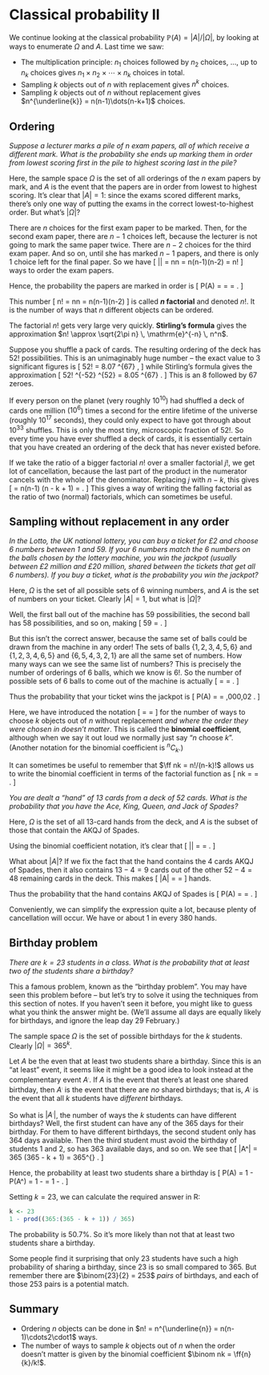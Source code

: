 # Classical probability II  {#L06-classical-ii}

We continue looking at the classical probability $\mathbb P(A) = |A|/|\Omega|$, by looking at ways to enumerate $\Omega$ and $A$. Last time we saw:

* The multiplication principle: $n_1$ choices followed by $n_2$ choices, ..., up to $n_k$ choices gives $n_1 \times n_2 \times \cdots \times n_k$ choices in total.
* Sampling $k$ objects out of $n$ with replacement gives $n^k$ choices.
* Sampling $k$ objects out of $n$ without replacement gives $n^{\underline{k}} = n(n-1)\dots(n-k+1)$ choices.

## Ordering  {#ordering}

<!--
:::: {.videowrap}
::: {.videowrapper}
<iframe src="https://www.youtube.com/embed/_kxbyjSaF_s"></iframe>
:::
::::
-->


::: {.example}
*Suppose a lecturer marks a pile of $n$ exam papers, all of which receive a different mark. What is the probability she ends up marking them in order from lowest scoring first in the pile to highest scoring last in the pile?*

Here, the sample space $\Omega$ is the set of all orderings of the $n$ exam papers by mark, and $A$ is the event that the papers are in order from lowest to highest scoring. It's clear that $|A| = 1$: since the exams scored different marks, there's only one way of putting the exams in the correct lowest-to-highest order. But what's $|\Omega|$?

There are $n$ choices for the first exam paper to be marked. Then, for the second exam paper, there are $n - 1$ choices left, because the lecturer is not going to mark the same paper twice. There are $n-2$ choices for the third exam paper. And so on, until she has marked $n-1$ papers, and there is only 1 choice left for the final paper. So we have
\[ |\Omega| = \ff nn = n(n-1)(n-2)\cdots3\cdot2\cdot1 = n! \]
ways to order the exam papers.

Hence, the probability the papers are marked in order is
\[ \mathbb P(A) = \frac{|A|}{|\Omega|} = \frac{1}{n(n-1)\cdots2\cdot1} = \frac{1}{n!} . \]
:::

This number
\[ n! = \ff nn = n(n-1)(n-2)\cdots3\cdot2\cdot1 \]
is called **$n$ factorial** and denoted $n!$. It is the number of ways that $n$ different objects can be ordered.

The factorial $n!$ gets very large very quickly. **Stirling's formula** gives the approximation
$n! \approx \sqrt{2\pi n} \, \mathrm{e}^{-n} \, n^n$.

::: {.example}
Suppose you shuffle a pack of cards. The resulting ordering of the deck has $52!$ possibilities. This is an unimaginably huge number -- the exact value to 3 significant figures is
\[ 52! = 8.07 \times 10^{67} , \]
while Stirling's formula gives the approximation
\[ 52! \approx \sqrt{2\pi \times 52} \times \mathrm{e}^{-52} \times 52^{52} = 8.05 \times 10^{67} . \]
This is an 8 followed by 67 zeroes.

If every person on the planet (very roughly $10^{10}$) had shuffled a deck of cards one million ($10^6$) times a second for the entire lifetime of the universe (roughly $10^{17}$ seconds), they could only expect to have got through about $10^{33}$ shuffles.
This is only the most tiny, microscopic fraction of $52!$. So every time you have ever shuffled a deck of cards, it is essentially certain that you have created an ordering of the deck that has never existed before.
:::

If we take the ratio of a bigger factorial $n!$ over a smaller factorial $j!$, we get lot of cancellation,
\begin{align*}
\frac{n!}{j!} &= \frac{n(n-1) \cdots(j+1)j(j-1) \cdots 1}{j(j-1) \cdots 1} \\
  &= n(n-1) \cdots (j+1) ,
\end{align*}
because the last part of the product in the numerator cancels with the whole of the denominator. Replacing $j$ with $n-k$, this gives
\[ \frac{n!}{(n-k)!} = n(n-1) \cdots (n - k + 1) = \ff{n}{k} . \]
This gives a way of writing the falling factorial as the ratio of two (normal) factorials, which can sometimes be useful.

<!--
It can sometimes be useful to write the falling factorial $\ff nk$ in terms of the factorial, like this:
\begin{align*}
\ff nk &= n(n-1)\cdots(n-k+1) \\
  &= n(n-1)\cdots(n-k+1)\times\frac{(n-k)(n-k-1)\cdots2\cdot1}{(n-k)(n-k-1)\cdots2\cdot1} \\
  &= \frac{n(n-1)\cdots(n-k+1)(n-k)(n-k-1)\cdots2\cdot1}{(n-k)(n-k-1)\cdots2\cdot1} \\
  &= \frac{n!}{(n-k)!},
\end{align*}
where the numbers from $n-k$ down to 1 cancel out.
-->

## Sampling without replacement in any order  {#combinations}

<!--
:::: {.videowrap}
::: {.videowrapper}
<iframe src="https://www.youtube.com/embed/s9MehuyRW6Q"></iframe>
:::
::::
-->


::: {.example #lotto}
*In the Lotto, the UK national lottery, you can buy a ticket for £2 and choose 6 numbers between 1 and 59. If your 6 numbers match the 6 numbers on the balls chosen by the lottery machine, you win the jackpot (usually between £2 million and £20 million, shared between the tickets that get all 6 numbers). If you buy a ticket, what is the probability you win the jackpot?*

Here, $\Omega$ is the set of all possible sets of 6 winning numbers, and $A$ is the set of numbers on your ticket. Clearly $|A| = 1$, but what is $|\Omega|$?

Well, the first ball out of the machine has 59 possibilities, the second ball has 58 possibilities, and so on, making
\[ 59 \times 58 \times 57 \times 56 \times 55 \times 54 = \ff{59}{6} . \]

But this isn't the correct answer, because the same set of balls could be drawn from the machine in any order! The sets of balls $\{1,2,3,4,5,6\}$ and $\{1,2,3,4,6,5\}$ and $\{6,5,4,3,2,1\}$ are all the same set of numbers. How many ways can we see the same list of numbers? This is precisely the number of orderings of 6 balls, which we know is $6!$. So the number of possible sets of 6 balls to come out of the machine is actually
\[ \binom{59}{6} = \frac{\ff{59}{6}}{6!} = \frac{59 \times 58 \times 57 \times 56 \times 55 \times 54}{6\times5\times4\times3\times2\times1} \approx 45 \text{ million} . \]

Thus the probability that your ticket wins the jackpot is
\[ \mathbb P(A) = \frac{|A|}{|\Omega|} = \frac{1}{\binom{59}{6}} \approx \frac{1}{45 \text{ million}} \approx 0.000\,000\,02 . \]
:::

Here, we have introduced the notation
\[ \binom{n}{k} = \frac{\ff{n}{k}}{k!} = \frac{n(n-1) \cdots (n-k+1)}{k(k-1)\cdots2\cdot1}  \]
for the number of ways to choose $k$ objects out of $n$ without replacement *and where the order they were chosen in doesn't matter*. This is called the **binomial coefficient**, although when we say it out loud we normally just say "$n$ choose $k$". (Another notation for the binomial coefficient is ${}^n C_k$.)

It can sometimes be useful to remember that $\ff nk = n!/(n-k)!$ allows us to write the binomial coefficient in terms of the factorial function as
\[ \binom nk = \frac{\ff nk}{(n-k)!} = \frac{n!}{k!(n-k)!} . \]


::: {.example}
*You are dealt a "hand" of 13 cards from a deck of 52 cards. What is the probability that you have the Ace, King, Queen, and Jack of Spades?*

Here, $\Omega$ is the set of all 13-card hands from the deck, and $A$ is the subset of those that contain the AKQJ of Spades.

Using the binomial coefficient notation, it's clear that
\[ |\Omega| = \binom{52}{13} = \frac{52\times51\times\cdots\times41\times40}{13\times12\times\cdots\times2\times1} . \]

What about $|A|$? If we fix the fact that the hand contains the 4 cards AKQJ of Spades, then it also contains $13-4=9$ cards out of the other $52-4 = 48$ remaining cards in the deck. This makes
\[ |A| = \binom{48}{9} = \frac{48\times47\times\cdots\times41\times40}{9\times8\times\cdots\times2\times1}\]
hands.

Thus the probability that the hand contains AKQJ of Spades is
\[ \mathbb P(A) = \frac{|A|}{|\Omega|} = \frac{\binom{48}{9}}{\binom{52}{13}} . \]

Conveniently, we can simplify the expression quite a lot, because plenty of cancellation will occur. We have
\begin{align*}
\mathbb P(A) = \frac{\binom{48}{9}}{\binom{52}{13}}
  &= \frac{\frac{48\times47\times\cdots\times41\times40}{9\times8\times\cdots\times2\times1}}{\frac{52\times51\times\cdots\times41\times40}{13\times12\times\cdots\times2\times1}} \\
  &= \frac{48\times47\times\cdots\times41\times40}{52\times51\times\cdots\times41\times40} \times \frac{13\times12\times\cdots\times2\times1}{9\times8\times\cdots\times2\times1} \\
  &= \frac{13\times12\times11\times10}{52\times51\times50\times49} \\
  &\approx 0.0026 ,
\end{align*}
or about 1 in every 380 hands.
:::

<!--
There's one other useful fact about the binomial coefficient we should mention.

::: {.theorem}
\[ \binom nk = \binom{n}{n-k}. \]
:::

We'll give two different proofs of this fact.

::: {.proof}
We can use the formula for the binomial coefficient in terms of the factorial function. This formula gives
\[ \binom nk = \frac{n!}{k!(n-k)!} \qquad \binom{n}{n-k} = \frac{n!}{(n-k)!k!} . \]
It's clear from the factorial expression that these two quantities are equal.
:::

::: {.proof}
Suppose we have $n$ balls, and we want to paint $k$ of the red and the other $n-k$ blue. How many ways can we do this?

One way is to say there are $\binom nk$ ways to choose the $k$ balls to paint red, then we are forced paint the other $n - k$ blue.

Another way is to say there are $\binom{n}{n-k}$ to choose the $n-k$ balls to paint blue, then we are forced to paint the other $k$ red.

We have "double counted" the same quantity two different ways, so the answer must be the same, so
\[ \binom nk = \binom{n}{n-k}. \]
:::

Which proof do you prefer? (I strongly prefer the second proof, because I think it doesn't just *verify* that the theorem is true, but further explains *why* the result is true.)
-->

## Birthday problem  {#birthday}

<!--
:::: {.videowrap}
::: {.videowrapper}
<iframe src="https://www.youtube.com/embed/hNcCvJgKRXA"></iframe>
:::
::::
-->

::: {.example}
*There are $k = 23$ students in a class. What is the probability that at least two of the students share a birthday?*

This a famous problem, known as the "birthday problem". You may have seen this problem before -- but let's try to solve it using the techniques from this section of notes. If you haven't seen it before, you might like to guess what you think the answer might be. (We'll assume all days are equally likely for birthdays, and ignore the leap day 29 February.)

The sample space $\Omega$ is the set of possible birthdays for the $k$ students. Clearly $|\Omega| = 365^k$.

Let $A$ be the even that at least two students share a birthday. Since this is an "at least" event, it seems like it might be a good idea to look instead at the complementary event $A^\comp$. If $A$ is the event that there's at least one shared birthday, then $A^\comp$ is the event that there are *no* shared birthdays; that is, $A^\comp$ is the event that all $k$ students have *different* birthdays.

So what is $|A^\comp|$, the number of ways the $k$ students can have different birthdays? Well, the first student can have any of the 365 days for their birthday. For them to have different birthdays, the second student only has 364 days available. Then the third student must avoid the birthday of students 1 and 2, so has 363 available days, and so on. We see that 
\[ |A^\comp| = 365 \times 364 \times \cdots \times (365 - k + 1) = 365^{\underline{k}} . \]

Hence, the probability at least two students share a birthday is
\[ \mathbb P(A) = 1 - \mathbb P(A^\comp) = 1 - \frac{365^{\underline{k}}}{365^k} = 1 - \frac{365}{365} \cdot \frac{364}{365} \cdots \frac{365-k+1}{365} . \]

Setting $k = 23$, we can calculate the required answer in R:
```r
k <- 23
1 - prod((365:(365 - k + 1)) / 365)
```
The probability is 50.7%. So it's more likely than not that at least two students share a birthday.
:::

Some people find it surprising that only 23 students have such a high probability of sharing a birthday, since 23 is so small compared to 365. But remember there are $\binom{23}{2} = 253$ *pairs* of birthdays, and each of those 253 pairs is a potential match.


## Summary  {#summary-L06 .unnumbered}

::: {.mysummary}
* Ordering $n$ objects can be done in $n! = n^{\underline{n}} = n(n-1)\cdots2\cdot1$ ways.
* The number of ways to sample $k$ objects out of $n$ when the order doesn't matter is given by the binomial coefficient $\binom nk = \ff{n}{k}/k!$.
:::